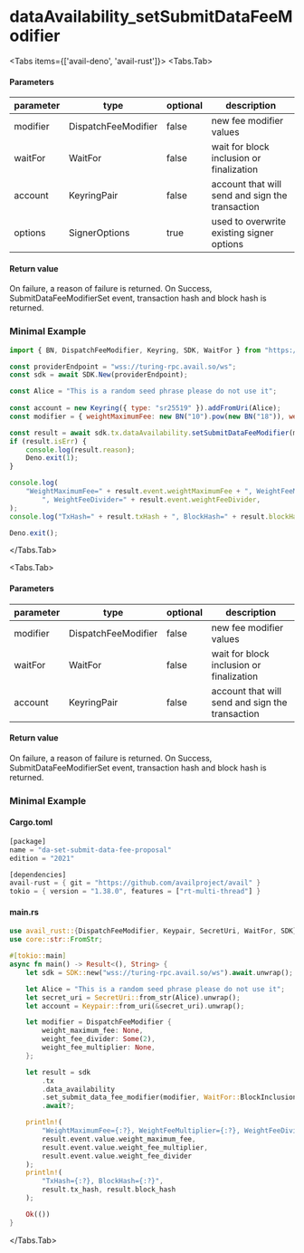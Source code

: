 
# dataAvailability_setSubmitDataFeeModifier

<Tabs items={['avail-deno', 'avail-rust']}>
<Tabs.Tab>

#### Parameters

| parameter | type                | optional | description                                     |
| --------- | ------------------- | -------- | ----------------------------------------------- |
| modifier  | DispatchFeeModifier | false    | new fee modifier values                         |
| waitFor   | WaitFor             | false    | wait for block inclusion or finalization        |
| account   | KeyringPair         | false    | account that will send and sign the transaction |
| options   | SignerOptions       | true     | used to overwrite existing signer options       |

#### Return value

On failure, a reason of failure is returned. On Success, SubmitDataFeeModifierSet event, transaction hash and block hash is returned.

### Minimal Example

```js
import { BN, DispatchFeeModifier, Keyring, SDK, WaitFor } from "https://raw.githubusercontent.com/availproject/avail/main/avail-deno/src/sdk.ts";

const providerEndpoint = "wss://turing-rpc.avail.so/ws";
const sdk = await SDK.New(providerEndpoint);

const Alice = "This is a random seed phrase please do not use it";
 
const account = new Keyring({ type: "sr25519" }).addFromUri(Alice);
const modifier = { weightMaximumFee: new BN("10").pow(new BN("18")), weightFeeDivider: 20 } as DispatchFeeModifier;

const result = await sdk.tx.dataAvailability.setSubmitDataFeeModifier(modifier, WaitFor.BlockInclusion, account);
if (result.isErr) {
	console.log(result.reason);
	Deno.exit(1);
}

console.log(
	"WeightMaximumFee=" + result.event.weightMaximumFee + ", WeightFeeMultiplier=" + result.event.weightFeeMultiplier +
		", WeightFeeDivider=" + result.event.weightFeeDivider,
);
console.log("TxHash=" + result.txHash + ", BlockHash=" + result.blockHash);

Deno.exit();
```

</Tabs.Tab>

<Tabs.Tab>

#### Parameters

| parameter | type                | optional | description                                     |
| --------- | ------------------- | -------- | ----------------------------------------------- |
| modifier  | DispatchFeeModifier | false    | new fee modifier values                         |
| waitFor   | WaitFor             | false    | wait for block inclusion or finalization        |
| account   | KeyringPair         | false    | account that will send and sign the transaction |

#### Return value

On failure, a reason of failure is returned. On Success, SubmitDataFeeModifierSet event, transaction hash and block hash is returned.

### Minimal Example

#### Cargo.toml

```rust
[package]
name = "da-set-submit-data-fee-proposal"
edition = "2021"

[dependencies]
avail-rust = { git = "https://github.com/availproject/avail" }
tokio = { version = "1.38.0", features = ["rt-multi-thread"] }
```

#### main.rs

```rust
use avail_rust::{DispatchFeeModifier, Keypair, SecretUri, WaitFor, SDK};
use core::str::FromStr;

#[tokio::main]
async fn main() -> Result<(), String> {
	let sdk = SDK::new("wss://turing-rpc.avail.so/ws").await.unwrap();

	let Alice = "This is a random seed phrase please do not use it";
	let secret_uri = SecretUri::from_str(Alice).unwrap();
	let account = Keypair::from_uri(&secret_uri).unwrap();

	let modifier = DispatchFeeModifier {
		weight_maximum_fee: None,
		weight_fee_divider: Some(2),
		weight_fee_multiplier: None,
	};

	let result = sdk
		.tx
		.data_availability
		.set_submit_data_fee_modifier(modifier, WaitFor::BlockInclusion, &account)
		.await?;

	println!(
		"WeightMaximumFee={:?}, WeightFeeMultiplier={:?}, WeightFeeDivider={:?}",
		result.event.value.weight_maximum_fee,
		result.event.value.weight_fee_multiplier,
		result.event.value.weight_fee_divider
	);
	println!(
		"TxHash={:?}, BlockHash={:?}",
		result.tx_hash, result.block_hash
	);

	Ok(())
}
```

</Tabs.Tab>
</Tabs>